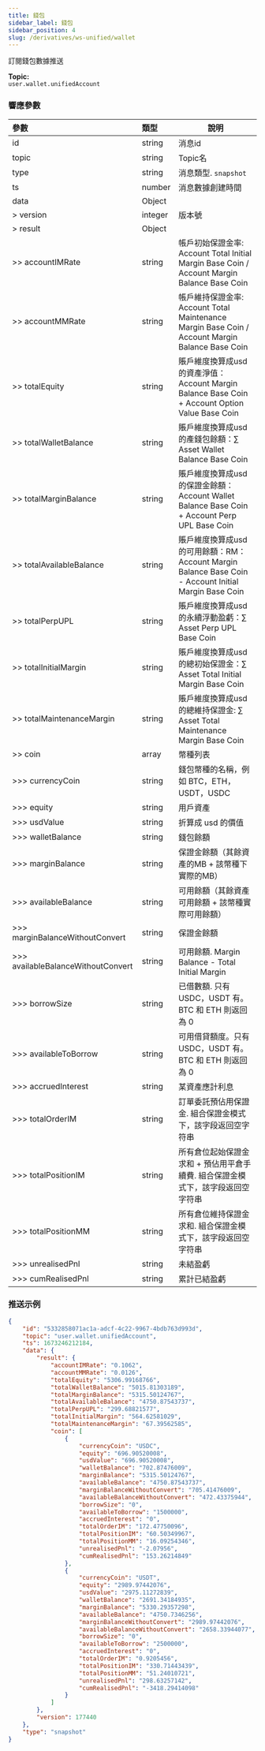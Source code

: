 ```yaml
---
title: 錢包
sidebar_label: 錢包
sidebar_position: 4
slug: /derivatives/ws-unified/wallet
---
```


訂閱錢包數據推送

**Topic:**<br/>
`user.wallet.unifiedAccount`

### 響應參數
| 參數 | 類型 | 說明|
|:----- |:-----|----- |
|id |string |消息id|
|topic |string |Topic名 |
|type |string |消息類型. `snapshot`|
|ts |number |消息數據創建時間 |
|data |Object | |
|> version |integer |版本號|
|> result |Object | |
|>> accountIMRate |string |帳戶初始保證金率: Account Total Initial Margin Base Coin / Account Margin Balance Base Coin|
|>> accountMMRate |string |帳戶維持保證金率: Account Total Maintenance Margin Base Coin / Account Margin Balance Base Coin |
|>> totalEquity |string |賬戶維度換算成usd的資產淨值：Account Margin Balance Base Coin + Account Option Value Base Coin |
|>> totalWalletBalance |string |賬戶維度換算成usd的產錢包餘額：∑ Asset Wallet Balance Base Coin |
|>> totalMarginBalance |string |賬戶維度換算成usd的保證金餘額：Account Wallet Balance Base Coin + Account Perp UPL Base Coin |
|>> totalAvailableBalance |string |賬戶維度換算成usd的可用餘額：RM：Account Margin Balance Base Coin - Account Initial Margin Base Coin |
|>> totalPerpUPL |string |賬戶維度換算成usd的永續浮動盈虧：∑ Asset Perp UPL Base Coin |
|>> totalInitialMargin |string |賬戶維度換算成usd的總初始保證金：∑ Asset Total Initial Margin Base Coin |
|>> totalMaintenanceMargin |string |賬戶維度換算成usd的總維持保證金: ∑ Asset Total Maintenance Margin Base Coin |
|>> coin |array |幣種列表 |
|>>> currencyCoin |string |錢包幣種的名稱，例如 BTC，ETH，USDT，USDC |
|>>> equity |string |用戶資產 |
|>>> usdValue |string |折算成 usd 的價值 |
|>>> walletBalance |string |錢包餘額 |
|>>> marginBalance |string |保證金餘額（其餘資產的MB + 該幣種下實際的MB）|
|>>> availableBalance |string |可用餘額（其餘資產可用餘額 + 該幣種實際可用餘額）|
|>>> marginBalanceWithoutConvert |string |保證金餘額 |
|>>> availableBalanceWithoutConvert |string |可用餘額. Margin Balance - Total Initial Margin |
|>>> borrowSize |string |已借數額. 只有 USDC，USDT 有。 BTC 和 ETH 則返回為 0|
|>>> availableToBorrow |string |可用借貸額度。只有 USDC，USDT 有。 BTC 和 ETH 則返回為 0 |
|>>> accruedInterest |string |某資產應計利息 |
|>>> totalOrderIM |string |訂單委託預佔用保證金. 組合保證金模式下，該字段返回空字符串|
|>>> totalPositionIM |string |所有倉位起始保證金求和 + 預佔用平倉手續費. 組合保證金模式下，該字段返回空字符串|
|>>> totalPositionMM |string |所有倉位維持保證金求和. 組合保證金模式下，該字段返回空字符串|
|>>> unrealisedPnl |string |未結盈虧 |
|>>> cumRealisedPnl |string |累計已結盈虧 |

### 推送示例

```json
{
    "id": "5332858071ac1a-adcf-4c22-9967-4bdb763d993d",
    "topic": "user.wallet.unifiedAccount",
    "ts": 1673246212184,
    "data": {
        "result": {
            "accountIMRate": "0.1062",
            "accountMMRate": "0.0126",
            "totalEquity": "5306.99168766",
            "totalWalletBalance": "5015.81303189",
            "totalMarginBalance": "5315.50124767",
            "totalAvailableBalance": "4750.87543737",
            "totalPerpUPL": "299.68821577",
            "totalInitialMargin": "564.62581029",
            "totalMaintenanceMargin": "67.39562585",
            "coin": [
                {
                    "currencyCoin": "USDC",
                    "equity": "696.90520008",
                    "usdValue": "696.90520008",
                    "walletBalance": "702.87476009",
                    "marginBalance": "5315.50124767",
                    "availableBalance": "4750.87543737",
                    "marginBalanceWithoutConvert": "705.41476009",
                    "availableBalanceWithoutConvert": "472.43375944",
                    "borrowSize": "0",
                    "availableToBorrow": "1500000",
                    "accruedInterest": "0",
                    "totalOrderIM": "172.47750096",
                    "totalPositionIM": "60.50349967",
                    "totalPositionMM": "16.09254346",
                    "unrealisedPnl": "-2.07956",
                    "cumRealisedPnl": "153.26214849"
                },
                {
                    "currencyCoin": "USDT",
                    "equity": "2989.97442076",
                    "usdValue": "2975.11272839",
                    "walletBalance": "2691.34184935",
                    "marginBalance": "5330.29357298",
                    "availableBalance": "4750.7346256",
                    "marginBalanceWithoutConvert": "2989.97442076",
                    "availableBalanceWithoutConvert": "2658.33944077",
                    "borrowSize": "0",
                    "availableToBorrow": "2500000",
                    "accruedInterest": "0",
                    "totalOrderIM": "0.9205456",
                    "totalPositionIM": "330.71443439",
                    "totalPositionMM": "51.24010721",
                    "unrealisedPnl": "298.63257142",
                    "cumRealisedPnl": "-3418.29414098"
                }
            ]
        },
        "version": 177440
    },
    "type": "snapshot"
}
```
